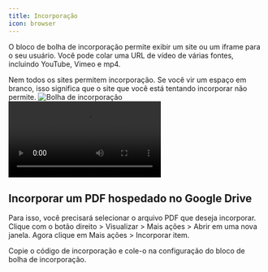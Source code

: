```yaml
---
title: Incorporação
icon: browser
---
```


O bloco de bolha de incorporação permite exibir um site ou um iframe para o seu usuário. Você pode colar uma URL de vídeo de várias fontes, incluindo YouTube, Vimeo e mp4.

<Info>
  Nem todos os sites permitem incorporação. Se você vir um espaço em branco, isso significa que o site que você está tentando incorporar não permite.
</Info>

<Tabs>
  <Tab title="Fluxo">
    <Frame>
      <img
        src="/images/blocks/bubbles/embed.png"
        alt="Bolha de incorporação"
        className="rounded-lg"
      />
    </Frame>
  </Tab>
  <Tab title="Bot">
    <video
      controls
      autoPlay
      className="rounded-lg"
      src="/images/blocks/bubbles/embed-chat.mp4"
    ></video>
  </Tab>
</Tabs>

## Incorporar um PDF hospedado no Google Drive

Para isso, você precisará selecionar o arquivo PDF que deseja incorporar. Clique com o botão direito > Visualizar > Mais ações > Abrir em uma nova janela. Agora clique em Mais ações > Incorporar item.

Copie o código de incorporação e cole-o na configuração do bloco de bolha de incorporação.
